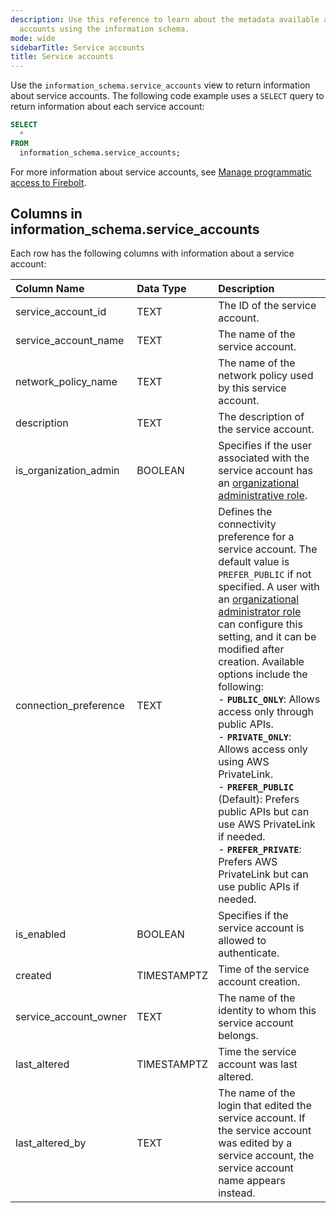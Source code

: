 ```yaml
---
description: Use this reference to learn about the metadata available about service
  accounts using the information schema.
mode: wide
sidebarTitle: Service accounts
title: Service accounts
---
```



Use the `information_schema.service_accounts` view to return information about service accounts.
The following code example uses a `SELECT` query to return information about each service account:

```sql
SELECT
  *
FROM
  information_schema.service_accounts;
```

For more information about service accounts, see [Manage programmatic access to Firebolt](/Guides/managing-your-organization/service-accounts).

## Columns in information_schema.service_accounts

Each row has the following columns with information about a service account:

| Column Name           | Data Type   | Description                                                                                                                                                                                                                                                                                                                                                                                                                                                                                                                                                                                                                                                                                        |
|:----------------------|:------------|:---------------------------------------------------------------------------------------------------------------------------------------------------------------------------------------------------------------------------------------------------------------------------------------------------------------------------------------------------------------------------------------------------------------------------------------------------------------------------------------------------------------------------------------------------------------------------------------------------------------------------------------------------------------------------------------------------|
| service_account_id    | TEXT        | The ID of the service account.                                                                                                                                                                                                                                                                                                                                                                                                                                                                                                                                                                                                                                                                     |
| service_account_name  | TEXT        | The name of the service account.                                                                                                                                                                                                                                                                                                                                                                                                                                                                                                                                                                                                                                                                   |
| network_policy_name   | TEXT        | The name of the network policy used by this service account.                                                                                                                                                                                                                                                                                                                                                                                                                                                                                                                                                                                                                                       |
| description           | TEXT        | The description of the service account.                                                                                                                                                                                                                                                                                                                                                                                                                                                                                                                                                                                                                                                            |
| is_organization_admin | BOOLEAN     | Specifies if the user associated with the service account has an [organizational administrative role](/Overview/organizations-accounts#organizational-administrative-role).                                                                                                                                                                                                                                                                                                                                                                                                                                                                                                           |
| connection_preference | TEXT        | Defines the connectivity preference for a service account. The default value is `PREFER_PUBLIC` if not specified. A user with an [organizational administrator role](/Overview/organizations-accounts#organizational-administrative-role) can configure this setting, and it can be modified after creation. Available options include the following: <br/> - **`PUBLIC_ONLY`**: Allows access only through public APIs. <br/> - **`PRIVATE_ONLY`**: Allows access only using AWS PrivateLink. <br/> - **`PREFER_PUBLIC`** (Default): Prefers public APIs but can use AWS PrivateLink if needed. <br/> - **`PREFER_PRIVATE`**: Prefers AWS PrivateLink but can use public APIs if needed. |
| is_enabled            | BOOLEAN     | Specifies if the service account is allowed to authenticate.                                                                                                                                                                                                                                                                                                                                                                                                                                                                                                                                                                                                                                       |
| created               | TIMESTAMPTZ | Time of the service account creation.                                                                                                                                                                                                                                                                                                                                                                                                                                                                                                                                                                                                                                                              |
| service_account_owner | TEXT        | The name of the identity to whom this service account belongs.                                                                                                                                                                                                                                                                                                                                                                                                                                                                                                                                                                                                                                     |
| last_altered          | TIMESTAMPTZ | Time the service account was last altered.                                                                                                                                                                                                                                                                                                                                                                                                                                                                                                                                                                                                                                                         |
| last_altered_by       | TEXT        | The name of the login that edited the service account. If the service account was edited by a service account, the service account name appears instead.                                                                                                                                                                                                                                                                                                                                                                                                                                                                                                                                           |


